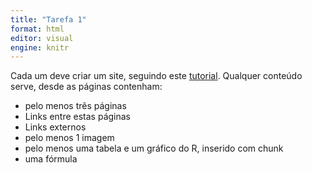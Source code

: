 ---
title: "Tarefa 1"
format: html
editor: visual
engine: knitr
---

Cada um deve criar um site, seguindo este [tutorial](Integrar_Git_RStudio.html). Qualquer conteúdo serve, desde as páginas contenham:  

- pelo menos três páginas
- Links entre estas páginas
- Links externos
- pelo menos 1 imagem
- pelo menos uma tabela e um gráfico do R, inserido com chunk
- uma fórmula
